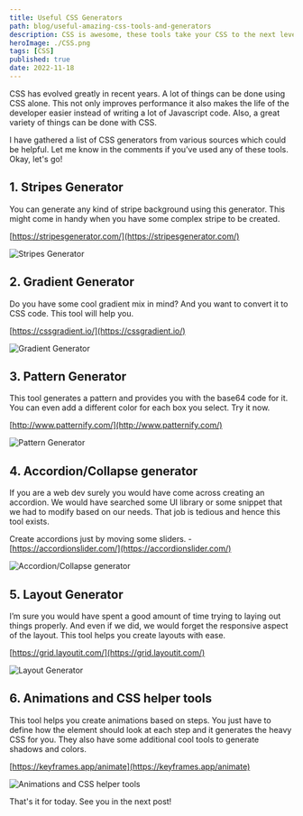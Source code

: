 ```yaml
---
title: Useful CSS Generators
path: blog/useful-amazing-css-tools-and-generators
description: CSS is awesome, these tools take your CSS to the next level. They ease your load and generate CSS code for you online. Try out these Generators.
heroImage: ./CSS.png
tags: [CSS]
published: true
date: 2022-11-18
---
```



CSS has evolved greatly in recent years. A lot of things can be done using CSS alone. This not only improves performance it also makes the life of the developer easier instead of writing a lot of Javascript code. Also, a great variety of things can be done with CSS.

  

I have gathered a list of CSS generators from various sources which could be helpful. Let me know in the comments if you’ve used any of these tools. Okay, let's go!

  

## 1. Stripes Generator
    

You can generate any kind of stripe background using this generator. This might come in handy when you have some complex stripe to be created.

  

[https://stripesgenerator.com/](https://stripesgenerator.com/)

![Stripes Generator](./1.png "Stripes Generator")

  

## 2. Gradient Generator
    

Do you have some cool gradient mix in mind? And you want to convert it to CSS code. This tool will help you.

  

[https://cssgradient.io/](https://cssgradient.io/)

![Gradient Generator](./2.png "Gradient Generator")

  

## 3. Pattern Generator
    

This tool generates a pattern and provides you with the base64 code for it. You can even add a different color for each box you select. Try it now.

[http://www.patternify.com/](http://www.patternify.com/)

![Pattern Generator](./3.png "Pattern Generator")

  

## 4.  Accordion/Collapse generator
    

If you are a web dev surely you would have come across creating an accordion. We would have searched some UI library or some snippet that we had to modify based on our needs. That job is tedious and hence this tool exists.

  

Create accordions just by moving some sliders. - [https://accordionslider.com/](https://accordionslider.com/)

![Accordion/Collapse generator](./4.png "Accordion/Collapse generator")

  

## 5. Layout Generator
    

I’m sure you would have spent a good amount of time trying to laying out things properly. And even if we did, we would forget the responsive aspect of the layout. This tool helps you create layouts with ease.

[https://grid.layoutit.com/](https://grid.layoutit.com/)

![Layout Generator](./5.png " Layout Generator")

  
  

## 6. Animations and CSS helper tools
    

This tool helps you create animations based on steps. You just have to define how the element should look at each step and it generates the heavy CSS for you. They also have some additional cool tools to generate shadows and colors.

[https://keyframes.app/animate](https://keyframes.app/animate)

![Animations and CSS helper tools](./5.png "Animations and CSS helper tools")


That's it for today. See you in the next post! 